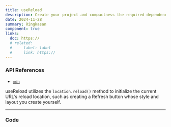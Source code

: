 ```yaml
---
title: useReload
description: Create your project and compactness the required dependencies.
date: 2024-11-28
summary: Ringkasan
component: true
links:
  doc: https://
  # related:
  #   - label: label
  #     link: https://
---
```


### API References

- [`mdn`](https://developer.mozilla.org/en-US/docs/Web/API/Location/reload)

useReload utilizes the `location.reload()` method to initialize the current URL's reload location, such as creating a Refresh button whose style and layout you create yourself.

---

### Code
